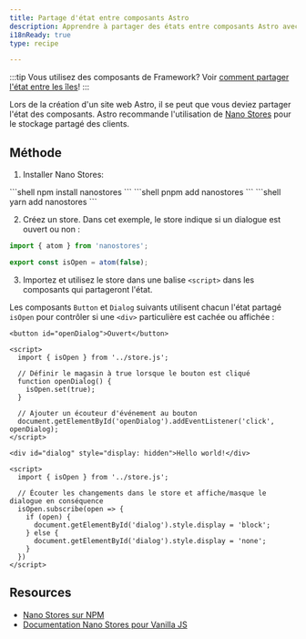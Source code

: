 ```yaml
---
title: Partage d'état entre composants Astro
description: Apprendre à partager des états entre composants Astro avec Nano Stores.
i18nReady: true
type: recipe

---
```


:::tip
Vous utilisez des composants de Framework? Voir [comment partager l'état entre les îles](/fr/core-concepts/sharing-state/)!
:::

Lors de la création d'un site web Astro, il se peut que vous deviez partager l'état des composants. Astro recommande l'utilisation de [Nano Stores](https://github.com/nanostores/nanostores) pour le stockage partagé des clients.

## Méthode

1. Installer Nano Stores:

  <PackageManagerTabs>
    <Fragment slot="npm">
    ```shell
    npm install nanostores
    ```
    </Fragment>
    <Fragment slot="pnpm">
    ```shell
    pnpm add nanostores
    ```
    </Fragment>
    <Fragment slot="yarn">
    ```shell
    yarn add nanostores
    ```
    </Fragment>
  </PackageManagerTabs>

2. Créez un store. Dans cet exemple, le store indique si un dialogue est ouvert ou non :

  ```ts title="src/store.js"
  import { atom } from 'nanostores';

  export const isOpen = atom(false);
  ```

3. Importez et utilisez le store dans une balise `<script>` dans les composants qui partageront l'état.

Les composants `Button` et `Dialog` suivants utilisent chacun l'état partagé `isOpen` pour contrôler si une `<div>` particulière est cachée ou affichée :

  ```astro title="src/components/Button.astro"
  <button id="openDialog">Ouvert</button>

  <script>
    import { isOpen } from '../store.js';
    
    // Définir le magasin à true lorsque le bouton est cliqué
    function openDialog() {
      isOpen.set(true);
    }

    // Ajouter un écouteur d'événement au bouton
    document.getElementById('openDialog').addEventListener('click', openDialog);
  </script>
  ```

  ```astro title="src/components/Dialog.astro"
  <div id="dialog" style="display: hidden">Hello world!</div>

  <script>
    import { isOpen } from '../store.js';

    // Écouter les changements dans le store et affiche/masque le dialogue en conséquence    
    isOpen.subscribe(open => {
      if (open) {
        document.getElementById('dialog').style.display = 'block';
      } else {
        document.getElementById('dialog').style.display = 'none';
      }
    })
  </script>
  ```

## Resources

- [Nano Stores sur NPM](https://www.npmjs.com/package/nanostores)
- [Documentation Nano Stores pour Vanilla JS](https://github.com/nanostores/nanostores#vanilla-js)